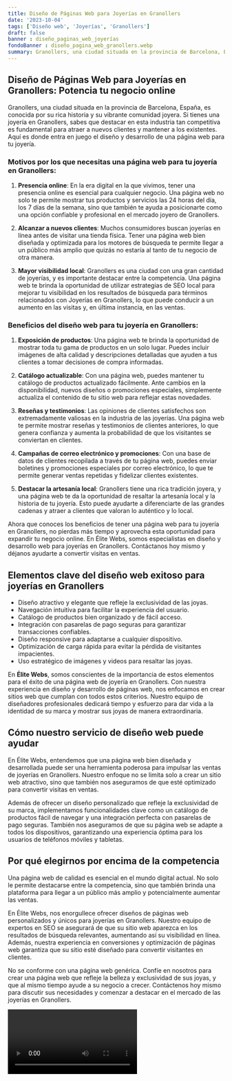 ```yaml
---
title: Diseño de Páginas Web para Joyerías en Granollers
date: '2023-10-04'
tags: ['Diseño web', 'Joyerías', 'Granollers']
draft: false
banner : diseño_paginas_web_joyerías
fondoBanner : diseño_pagina_web_granollers.webp
summary: Granollers, una ciudad situada en la provincia de Barcelona, España, es conocida por su rica historia y su vibrante comunidad joyera. Si tienes una joyería en Granollers, sabes que destacar en esta industria tan competitiva es fundamental para atraer a nuevos clientes y mantener a los existentes. Aquí es donde entra en juego el diseño y desarrollo de una página web para tu joyería.
---
```


## Diseño de Páginas Web para Joyerías en Granollers: Potencia tu negocio online

Granollers, una ciudad situada en la provincia de Barcelona, España, es conocida por su rica historia y su vibrante comunidad joyera. Si tienes una joyería en Granollers, sabes que destacar en esta industria tan competitiva es fundamental para atraer a nuevos clientes y mantener a los existentes. Aquí es donde entra en juego el diseño y desarrollo de una página web para tu joyería.

### Motivos por los que necesitas una página web para tu joyería en Granollers:

1. **Presencia online**: En la era digital en la que vivimos, tener una presencia online es esencial para cualquier negocio. Una página web no solo te permite mostrar tus productos y servicios las 24 horas del día, los 7 días de la semana, sino que también te ayuda a posicionarte como una opción confiable y profesional en el mercado joyero de Granollers.

2. **Alcanzar a nuevos clientes**: Muchos consumidores buscan joyerías en línea antes de visitar una tienda física. Tener una página web bien diseñada y optimizada para los motores de búsqueda te permite llegar a un público más amplio que quizás no estaría al tanto de tu negocio de otra manera.

3. **Mayor visibilidad local**: Granollers es una ciudad con una gran cantidad de joyerías, y es importante destacar entre la competencia. Una página web te brinda la oportunidad de utilizar estrategias de SEO local para mejorar tu visibilidad en los resultados de búsqueda para términos relacionados con Joyerías en Granollers, lo que puede conducir a un aumento en las visitas y, en última instancia, en las ventas.

### Beneficios del diseño web para tu joyería en Granollers:

1. **Exposición de productos**: Una página web te brinda la oportunidad de mostrar toda tu gama de productos en un solo lugar. Puedes incluir imágenes de alta calidad y descripciones detalladas que ayuden a tus clientes a tomar decisiones de compra informadas.

2. **Catálogo actualizable**: Con una página web, puedes mantener tu catálogo de productos actualizado fácilmente. Ante cambios en la disponibilidad, nuevos diseños o promociones especiales, simplemente actualiza el contenido de tu sitio web para reflejar estas novedades.

3. **Reseñas y testimonios**: Las opiniones de clientes satisfechos son extremadamente valiosas en la industria de las joyerías. Una página web te permite mostrar reseñas y testimonios de clientes anteriores, lo que genera confianza y aumenta la probabilidad de que los visitantes se conviertan en clientes.

4. **Campañas de correo electrónico y promociones**: Con una base de datos de clientes recopilada a través de tu página web, puedes enviar boletines y promociones especiales por correo electrónico, lo que te permite generar ventas repetidas y fidelizar clientes existentes.

5. **Destacar la artesanía local**: Granollers tiene una rica tradición joyera, y una página web te da la oportunidad de resaltar la artesanía local y la historia de tu joyería. Esto puede ayudarte a diferenciarte de las grandes cadenas y atraer a clientes que valoran lo auténtico y lo local.

Ahora que conoces los beneficios de tener una página web para tu joyería en Granollers, no pierdas más tiempo y aprovecha esta oportunidad para expandir tu negocio online. En Élite Webs, somos especialistas en diseño y desarrollo web para joyerías en Granollers. Contáctanos hoy mismo y déjanos ayudarte a convertir visitas en ventas.

<GifSeo />

<Cta />

## Elementos clave del diseño web exitoso para joyerías en Granollers

- Diseño atractivo y elegante que refleje la exclusividad de las joyas.
- Navegación intuitiva para facilitar la experiencia del usuario.
- Catálogo de productos bien organizado y de fácil acceso.
- Integración con pasarelas de pago seguras para garantizar transacciones confiables.
- Diseño responsive para adaptarse a cualquier dispositivo.
- Optimización de carga rápida para evitar la pérdida de visitantes impacientes.
- Uso estratégico de imágenes y videos para resaltar las joyas.

En **Élite Webs**, somos conscientes de la importancia de estos elementos para el éxito de una página web de joyería en Granollers. Con nuestra experiencia en diseño y desarrollo de páginas web, nos enfocamos en crear sitios web que cumplan con todos estos criterios. Nuestro equipo de diseñadores profesionales dedicará tiempo y esfuerzo para dar vida a la identidad de su marca y mostrar sus joyas de manera extraordinaria.

## Cómo nuestro servicio de diseño web puede ayudar

En Élite Webs, entendemos que una página web bien diseñada y desarrollada puede ser una herramienta poderosa para impulsar las ventas de joyerías en Granollers. Nuestro enfoque no se limita solo a crear un sitio web atractivo, sino que también nos aseguramos de que esté optimizado para convertir visitas en ventas.

Además de ofrecer un diseño personalizado que refleje la exclusividad de su marca, implementamos funcionalidades clave como un catálogo de productos fácil de navegar y una integración perfecta con pasarelas de pago seguras. También nos aseguramos de que su página web se adapte a todos los dispositivos, garantizando una experiencia óptima para los usuarios de teléfonos móviles y tabletas.

## Por qué elegirnos por encima de la competencia

Una página web de calidad es esencial en el mundo digital actual. No solo le permite destacarse entre la competencia, sino que también brinda una plataforma para llegar a un público más amplio y potencialmente aumentar las ventas.

En Élite Webs, nos enorgullece ofrecer diseños de páginas web personalizados y únicos para joyerías en Granollers. Nuestro equipo de expertos en SEO se asegurará de que su sitio web aparezca en los resultados de búsqueda relevantes, aumentando así su visibilidad en línea. Además, nuestra experiencia en conversiones y optimización de páginas web garantiza que su sitio esté diseñado para convertir visitantes en clientes.

No se conforme con una página web genérica. Confíe en nosotros para crear una página web que refleje la belleza y exclusividad de sus joyas, y que al mismo tiempo ayude a su negocio a crecer. Contáctenos hoy mismo para discutir sus necesidades y comenzar a destacar en el mercado de las joyerías en Granollers.

<Video />

<CtaBot job='Joyerías' city='Granollers'/>

<Gmaps query='Granollers+españa+maps' />